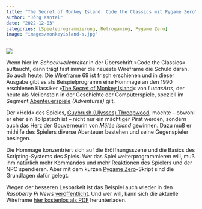 ```yaml
---
title: "The Secret of Monkey Island: Code the Classics mit Pygame Zero"
author: "Jörg Kantel"
date: "2022-12-03"
categories: [Spieleprogrammierung, Retrogaming, Pygame Zero]
image: "images/monkeyisland-s.jpg"
---
```


[![](images/monkeyisland-b.jpg)](https://www.raspberrypi.com/app/uploads/2022/11/Screen1.png)

Wenn hier im *Schockwellenreiter* in der Überschrift »Code the Classics« auftaucht, dann trägt fast immer die neueste Wireframe die Schuld daran. So auch heute: Die [Wireframe 69](https://wireframe.raspberrypi.com/issues/69) ist frisch erschienen und in dieser Ausgabe gibt es als Beispielprogramm eine Hommage an den 1990 erschienen Klassiker »[The Secret of Monkey Island](https://de.wikipedia.org/wiki/The_Secret_of_Monkey_Island)« von *LucasArts*, der heute als Meilenstein in der Geschichte der Computerspiele, speziell im Segment [Abenteuerspiele](https://de.wikipedia.org/wiki/Adventure) *(Adventures)* gilt.

Der »Held« des Spieles, [Guybrush (Ulysses) Threepwood](https://de.wikipedia.org/wiki/Guybrush_Threepwood), möchte -- obwohl er eher ein Tollpatsch ist -- nicht nur ein mächtiger Pirat werden, sondern auch das Herz der Gouverneurin von *Mêlée Island* gewinnen. Dazu muß er mithilfe des Spielers diverse Abenteuer bestehen und seine Gegenspieler besiegen.

Die Hommage konzentriert sich auf die Eröffnungsszene und die Basics des Scripting-Systems des Spiels. Wer das Spiel weiterprogrammieren will, muß ihm natürlich mehr Kommandos und mehr Reaktionen des Spielers und der NPC spendieren. Aber mit dem kurzen [Pygame Zero](http://cognitiones.kantel-chaos-team.de/multimedia/spieleprogrammierung/pygamezero.html)-Skript sind die Grundlagen dafür gelegt.

Wegen der besseren Lesbarkeit ist das Beispiel auch wieder in den *Raspberry Pi News* [veröffentlicht](https://www.raspberrypi.com/news/code-an-homage-to-monkey-island-wireframe-69/). Und wer will, kann sich die aktuelle Wireframe [hier kostenlos als PDF](https://wireframe.raspberrypi.com/issues) herunterladen.
